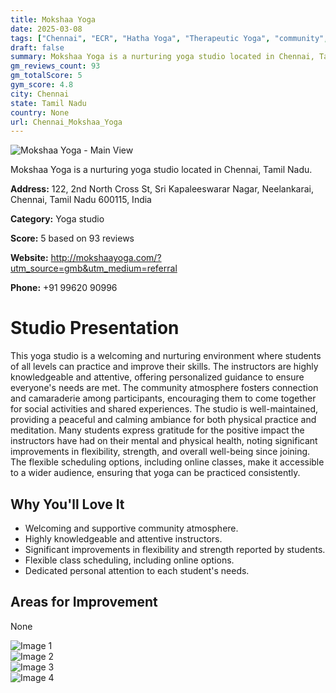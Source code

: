 ```yaml
---
title: Mokshaa Yoga
date: 2025-03-08
tags: ["Chennai", "ECR", "Hatha Yoga", "Therapeutic Yoga", "community", "peaceful atmosphere", "Chennai"]  
draft: false
summary: Mokshaa Yoga is a nurturing yoga studio located in Chennai, Tamil Nadu.
gm_reviews_count: 93
gm_totalScore: 5
gym_score: 4.8
city: Chennai
state: Tamil Nadu
country: None
url: Chennai_Mokshaa_Yoga
---
```


<div className="aspect-[16/9] relative my-8">
  <img 
    src="https://lh5.googleusercontent.com/p/AF1QipNtoNpfJFVpsltIaUBqT1ZaU0kfMp6rGRjtiauq=w1920-h1080-k-no"
    alt="Mokshaa Yoga - Main View"
    className="object-cover absolute inset-0 w-full h-full rounded-lg"
  />
</div>

Mokshaa Yoga is a nurturing yoga studio located in Chennai, Tamil Nadu.

**Address:** 122, 2nd North Cross St, Sri Kapaleeswarar Nagar, Neelankarai, Chennai, Tamil Nadu 600115, India

**Category:** Yoga studio

**Score:** 5 based on 93 reviews

**Website:** http://mokshaayoga.com/?utm_source=gmb&utm_medium=referral

**Phone:** +91 99620 90996

# Studio Presentation

This yoga studio is a welcoming and nurturing environment where students of all levels can practice and improve their skills. The instructors are highly knowledgeable and attentive, offering personalized guidance to ensure everyone's needs are met. The community atmosphere fosters connection and camaraderie among participants, encouraging them to come together for social activities and shared experiences. The studio is well-maintained, providing a peaceful and calming ambiance for both physical practice and meditation. Many students express gratitude for the positive impact the instructors have had on their mental and physical health, noting significant improvements in flexibility, strength, and overall well-being since joining. The flexible scheduling options, including online classes, make it accessible to a wider audience, ensuring that yoga can be practiced consistently.

## Why You'll Love It

- Welcoming and supportive community atmosphere.
- Highly knowledgeable and attentive instructors.
- Significant improvements in flexibility and strength reported by students.
- Flexible class scheduling, including online options.
- Dedicated personal attention to each student's needs.

## Areas for Improvement

None

<div className="grid grid-cols-1 xl:grid-cols-2 gap-4 my-8">
<div className="aspect-[4/3] relative"><img src="https://lh3.googleusercontent.com/p/AF1QipP0ieqOMZxYaW9-zhxe2_Zx6juUbWxjZJUcxffu=w1920-h1080-k-no" alt="Image 1" className="object-cover absolute inset-0 w-full h-full rounded-lg" /></div>
<div className="aspect-[4/3] relative"><img src="https://lh5.googleusercontent.com/p/AF1QipMmrfVaY4olB0kE-VJMuqXODvNVlYadPMGWoYSO=w1920-h1080-k-no" alt="Image 2" className="object-cover absolute inset-0 w-full h-full rounded-lg" /></div>
<div className="aspect-[4/3] relative"><img src="https://lh5.googleusercontent.com/p/AF1QipMMnF2kO9C7qNvCMM5GjYe1JymW6Ai9ShOyDZu6=w1920-h1080-k-no" alt="Image 3" className="object-cover absolute inset-0 w-full h-full rounded-lg" /></div>
<div className="aspect-[4/3] relative"><img src="https://lh5.googleusercontent.com/p/AF1QipP05NwgzTGufzDqZB3KHOMj0SWMqcXWVYEKqxL6=w1920-h1080-k-no" alt="Image 4" className="object-cover absolute inset-0 w-full h-full rounded-lg" /></div>
</div>
